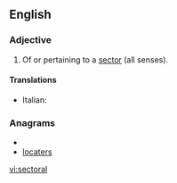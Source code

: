 ==English==

===Adjective===
{{en-adj}}

# Of or pertaining to a [[sector]] (all senses).

====Translations====
{{top}}
* Italian: {{t+|it|settoriale}}
{{mid}}

{{bottom}}

===Anagrams===
* {{alphagram|acelorst}}
* [[locaters#English|locaters]]

[[vi:sectoral]]